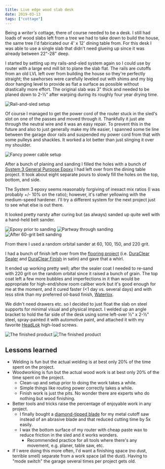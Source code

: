 ```yaml
---
title: Live edge wood slab desk
date: 2019-03-13
tags: ["cottage"]
---
```


Being a _writer's_ cottage, there of course needed to be a desk.
I still had loads of wood slabs left from a tree we had to take down to build the house,
the same tree I'd fabricated our 4' x 12' dining table from.
For this desk I was able to use a single slab that didn't need glueing up since it was already between 22"-28" deep.

I started by setting up my rails-and-sled system again so I could use by router with a large end mill bit to plane the slab flat.
The rails are cutoffs from an old LVL left over from building the house so they're perfectly straight;
the sawhorses were carefully leveled out with shims and my big door hanging level to provide as flat a surface as possible without drastically more effort.
The original slab was 3" thick and needed to be planed down to 2-&frac12;" after warping during its roughly four year drying time.

![](images/IMG_20190303_145935.jpg "Rail-and-sled setup")

Of course I managed to get the power cord of the router stuck in the sled's slot on one of the passes and moved through it.
Thankfully it just ate through the neutral wire and it was an easy repair.
To prevent this in the future and also to just generally make my life easier,
I spanned some tie line between the garage door rails and suspended my power cord from that with some pulleys and shackles.
It worked a lot better than just slinging it over my shoulder.

![](images/IMG_20190304_144747.jpg "Fancy power cable setup")

After a bunch of planing and sanding I filled the holes with a bunch of [System 3 General Purpose Epoxy](https://www.systemthree.com/products/general-purpose-epoxy-resin)
I had left over from the dining table project.
It took about eight separate pours to slowly fill the holes on the top, bottom, and side.

The System 3 epoxy seems reasonably forgiving of inexact mix ratios (I was probably +/- 10% on the ratio);
however, it's rather yellowing with the medium-speed hardener.
I'll try a different system for the next project just to see what else is out there.

It looked pretty narsty after curing but (as always) sanded up quite well with a hand-held belt sander.

![](images/IMG_20190309_095901.jpg "Epoxy prior to sanding")
![](images/IMG_20190309_100339.jpg "Partway through sanding")
![](images/IMG_20190309_102001.jpg "After 60-grit belt sanding")

From there I used a random orbital sander at 60, 100, 150, and 220 grit.

I had a bunch of finish left over from the [flooring project](/posts/cottage/flooring)
(i.e. [DuraClear Sealer](https://www.duraseal.com/products/sealers/duraclear-sealer/) and
[DuraClear Finish](https://www.duraseal.com/products/finishes/duraclear/) in satin) and gave that a whirl.

It ended up working pretty well; after the sealer coat I needed to re-sand with 220 grit on the random orbital
since it raised a bunch of grain. The top coat left a few more bubbles and imperfections in it than would be
appropriate for high-end/show room caliber work but it's good enough for me at the moment,
and it cured faster (<1 day vs. several days) and with less stink than my preferred oil-basd finish,
[Waterlox](https://www.waterlox.com/products-item/waterlox-original-penetrating-tung-oil-floor-sealer-finish).

We didn't need drawers etc. so I decided to just float the slab on steel supports for minimal visual and physical impact.
I welded up an angle bracket to hold the far side of the desk using some left-over &frac12;" x 2-&frac12;" steel,
spray-painted it with automotive paint, and attached it with
my favorite [HeadLok](https://www.fastenmaster.com/products/headlok-heavy-duty-flathead-fastener.html) high-load screws.

![](images/IMG_20190313_121020.jpg "The finished product")
![](images/IMG_20190313_121055.jpg "The finished product")

## Lessons learned

- Welding is fun but the actual welding is at best only 20% of the time spent on the project.
- Woodworking is fun but the actual wood work is at best only 20% of the time spent on the project.
  - Clean-up and setup prior to doing the work takes a while.
  - Simple things like routing power correctly takes a while.
  - Finish work is just the pits. No wonder there are experts who do nothing but wood finishing.
- Better tools and tricks raise the percentage of enjoyable work in any project.
  - I finally bought a [diamond-tipped blade](https://www.lenoxtools.com/pages/lenox-metalmax.aspx) for my
    metal cutoff saw instead of an abrasive blade and that reduced cutting time by 5x easily.
  - I wax the bottom surface of my router with cheap paste wax to reduce friction in the sled and it works wonders.
    - Recommended practice for all tools where there's any movement, e.g. planer, table saw, etc.
- If I were doing this more often, I'd want a finishing space (no dust, terrible smell) separate from a work space (all the dust).
  Having to "mode switch" the garage several times per project gets old.
